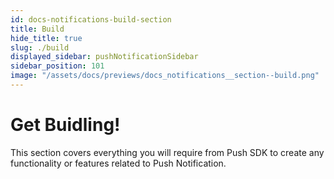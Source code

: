 ```yaml
---
id: docs-notifications-build-section
title: Build
hide_title: true
slug: ./build
displayed_sidebar: pushNotificationSidebar
sidebar_position: 101
image: "/assets/docs/previews/docs_notifications__section--build.png"
---
```


# Get Buidling!

This section covers everything you will require from Push SDK to create any functionality or features related to Push Notification.

<head>
  <title>Build section | Push Notifications | Push Documentation`}</title>
</head>


<DocCardList />
